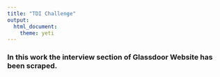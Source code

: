 ```yaml
---
title: "TDI Challenge"
output: 
  html_document:
    theme: yeti
---
```


### In this work the interview section of Glassdoor Website has been scraped. 